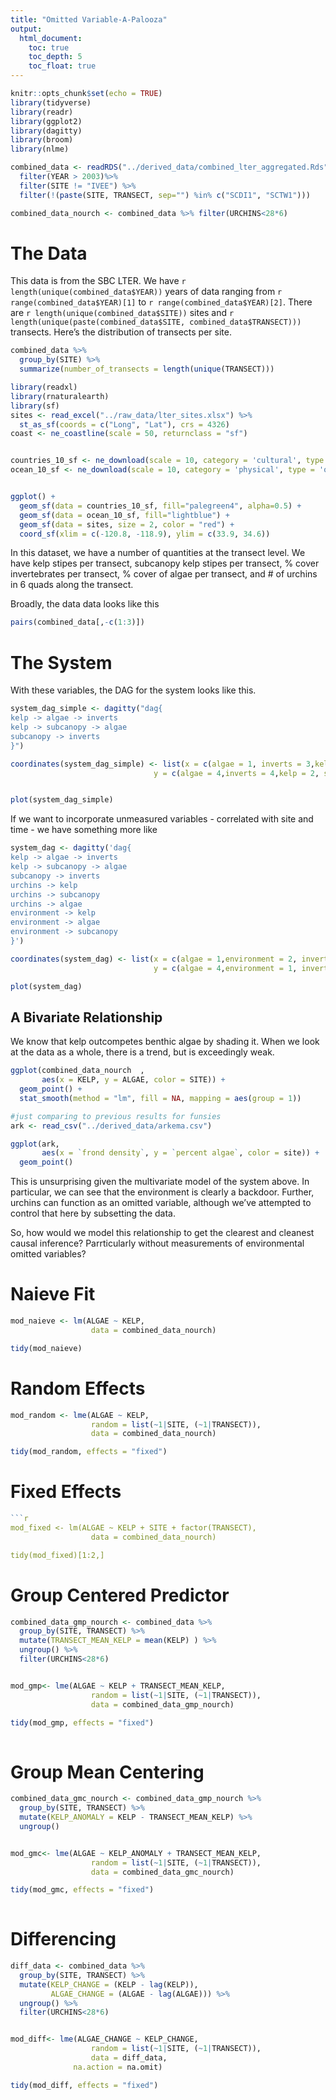 ```yaml
---
title: "Omitted Variable-A-Palooza"
output:
  html_document:
    toc: true
    toc_depth: 5
    toc_float: true
---
```


```r
knitr::opts_chunk$set(echo = TRUE)
library(tidyverse)
library(readr)
library(ggplot2)
library(dagitty)
library(broom)
library(nlme)

combined_data <- readRDS("../derived_data/combined_lter_aggregated.Rds") %>%
  filter(YEAR > 2003)%>%
  filter(SITE != "IVEE") %>%
  filter(!(paste(SITE, TRANSECT, sep="") %in% c("SCDI1", "SCTW1")))

combined_data_nourch <- combined_data %>% filter(URCHINS<28*6)
```

# The Data

This data is from the SBC LTER. We have `r length(unique(combined_data$YEAR))` years of data ranging from `r range(combined_data$YEAR)[1]` to `r range(combined_data$YEAR)[2]`. There are `r length(unique(combined_data$SITE))` sites and `r length(unique(paste(combined_data$SITE, combined_data$TRANSECT)))` transects. Here's the distribution of transects per site.

```r
combined_data %>%
  group_by(SITE) %>%
  summarize(number_of_transects = length(unique(TRANSECT)))

```

```r
library(readxl)
library(rnaturalearth)
library(sf)
sites <- read_excel("../raw_data/lter_sites.xlsx") %>%
  st_as_sf(coords = c("Long", "Lat"), crs = 4326)
coast <- ne_coastline(scale = 50, returnclass = "sf")


countries_10_sf <- ne_download(scale = 10, category = 'cultural', type = 'countries', returnclass="sf")
ocean_10_sf <- ne_download(scale = 10, category = 'physical', type = 'ocean', returnclass="sf")


ggplot() +
  geom_sf(data = countries_10_sf, fill="palegreen4", alpha=0.5) +
  geom_sf(data = ocean_10_sf, fill="lightblue") +  
  geom_sf(data = sites, size = 2, color = "red") +
  coord_sf(xlim = c(-120.8, -118.9), ylim = c(33.9, 34.6))

```

In this dataset, we have a number of quantities at the transect level. We have kelp stipes per transect, subcanopy kelp stipes per transect, % cover invertebrates per transect, % cover of algae per transect, and # of urchins in 6 quads along the transect.

Broadly, the data data looks like this

```r
pairs(combined_data[,-c(1:3)])
```

# The System

With these variables, the DAG for the system looks like this.

```r
system_dag_simple <- dagitty("dag{
kelp -> algae -> inverts
kelp -> subcanopy -> algae
subcanopy -> inverts
}")

coordinates(system_dag_simple) <- list(x = c(algae = 1, inverts = 3,kelp = 2, subcanopy = 2),
                                y = c(algae = 4,inverts = 4,kelp = 2, subcanopy = 3))


plot(system_dag_simple)
```

If we want to incorporate unmeasured variables - correlated with site and time - we have something more like

```r
system_dag <- dagitty('dag{
kelp -> algae -> inverts
kelp -> subcanopy -> algae
subcanopy -> inverts
urchins -> kelp
urchins -> subcanopy
urchins -> algae
environment -> kelp
environment -> algae
environment -> subcanopy
}')

coordinates(system_dag) <- list(x = c(algae = 1,environment = 2, inverts = 3,kelp = 2, subcanopy = 2, urchins = 1),
                                y = c(algae = 4,environment = 1, inverts = 4,kelp = 2, subcanopy = 3, urchins = 1))

plot(system_dag)
```

## A Bivariate Relationship

We know that kelp outcompetes benthic algae by shading it. When we look at the data as a whole, there is a trend, but is exceedingly weak. 
```r
ggplot(combined_data_nourch  ,
       aes(x = KELP, y = ALGAE, color = SITE)) +
  geom_point() +
  stat_smooth(method = "lm", fill = NA, mapping = aes(group = 1))
```

```r
#just comparing to previous results for funsies
ark <- read_csv("../derived_data/arkema.csv")

ggplot(ark,
       aes(x = `frond density`, y = `percent algae`, color = site)) +
  geom_point()
```

This is unsurprising given the multivariate model of the system above. In particular, we can see that the environment is clearly a backdoor. Further, urchins can function as an omitted variable, although we've attempted to control that here by subsetting the data. 

So, how would we model this relationship to get the clearest and cleanest causal inference? Parrticularly without measurements of environmental omitted variables?

# Naieve Fit
```r
mod_naieve <- lm(ALGAE ~ KELP,
                  data = combined_data_nourch)

tidy(mod_naieve)
```


# Random Effects
```r
mod_random <- lme(ALGAE ~ KELP,
                  random = list(~1|SITE, (~1|TRANSECT)),
                  data = combined_data_nourch)

tidy(mod_random, effects = "fixed")
```

# Fixed Effects
```r
```r
mod_fixed <- lm(ALGAE ~ KELP + SITE + factor(TRANSECT),
                  data = combined_data_nourch)

tidy(mod_fixed)[1:2,]
```

# Group Centered Predictor
```r
combined_data_gmp_nourch <- combined_data %>%
  group_by(SITE, TRANSECT) %>%
  mutate(TRANSECT_MEAN_KELP = mean(KELP) ) %>% 
  ungroup() %>%
  filter(URCHINS<28*6)


mod_gmp<- lme(ALGAE ~ KELP + TRANSECT_MEAN_KELP,
                  random = list(~1|SITE, (~1|TRANSECT)),
                  data = combined_data_gmp_nourch)

tidy(mod_gmp, effects = "fixed")
  
```
# Group Mean Centering
```r
combined_data_gmc_nourch <- combined_data_gmp_nourch %>%
  group_by(SITE, TRANSECT) %>%
  mutate(KELP_ANOMALY = KELP - TRANSECT_MEAN_KELP) %>%
  ungroup()


mod_gmc<- lme(ALGAE ~ KELP_ANOMALY + TRANSECT_MEAN_KELP,
                  random = list(~1|SITE, (~1|TRANSECT)),
                  data = combined_data_gmc_nourch)

tidy(mod_gmc, effects = "fixed")
  
```

# Differencing
```r
diff_data <- combined_data %>%
  group_by(SITE, TRANSECT) %>%
  mutate(KELP_CHANGE = (KELP - lag(KELP)),
         ALGAE_CHANGE = (ALGAE - lag(ALGAE))) %>% 
  ungroup() %>%
  filter(URCHINS<28*6)


mod_diff<- lme(ALGAE_CHANGE ~ KELP_CHANGE,
                  random = list(~1|SITE, (~1|TRANSECT)),
                  data = diff_data,
              na.action = na.omit)

tidy(mod_diff, effects = "fixed")
```